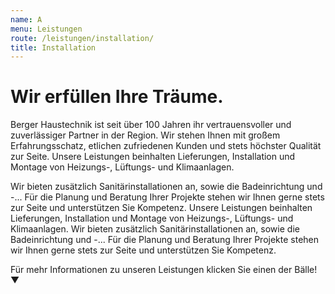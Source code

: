```yaml
---
name: A
menu: Leistungen
route: /leistungen/installation/
title: Installation
---
```



# Wir erfüllen Ihre Träume.

Berger Haustechnik ist seit über 100 Jahren ihr vertrauensvoller und zuverlässiger Partner in der Region. Wir stehen Ihnen mit großem Erfahrungsschatz, etlichen zufriedenen Kunden und stets höchster Qualität zur Seite. Unsere Leistungen beinhalten Lieferungen, Installation und Montage von Heizungs-, Lüftungs- und Klimaanlagen.

Wir bieten zusätzlich Sanitärinstallationen an, sowie die Badeinrichtung und -... Für die Planung und Beratung Ihrer Projekte stehen wir Ihnen gerne stets zur Seite und unterstützen Sie Kompetenz. Unsere Leistungen beinhalten Lieferungen, Installation und Montage von Heizungs-, Lüftungs- und Klimaanlagen. Wir bieten zusätzlich Sanitärinstallationen an, sowie die Badeinrichtung und -... Für die Planung und Beratung Ihrer Projekte stehen wir Ihnen gerne stets zur Seite und unterstützen Sie Kompetenz.

Für mehr Informationen zu unseren Leistungen klicken Sie einen der Bälle! &#9660;

<Leistungen />
